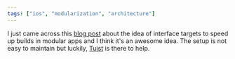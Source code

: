 ```yaml
---
tags: ["ios", "modularization", "architecture"]
---
```


I just came across this [blog post](https://swiftrocks.com/reducing-ios-build-times-by-using-interface-targets.html) about the idea of interface targets to speed up builds in modular apps and I think it's an awesome idea. The setup is not easy to maintain but luckily, [Tuist](https://tuist.io) is there to help.